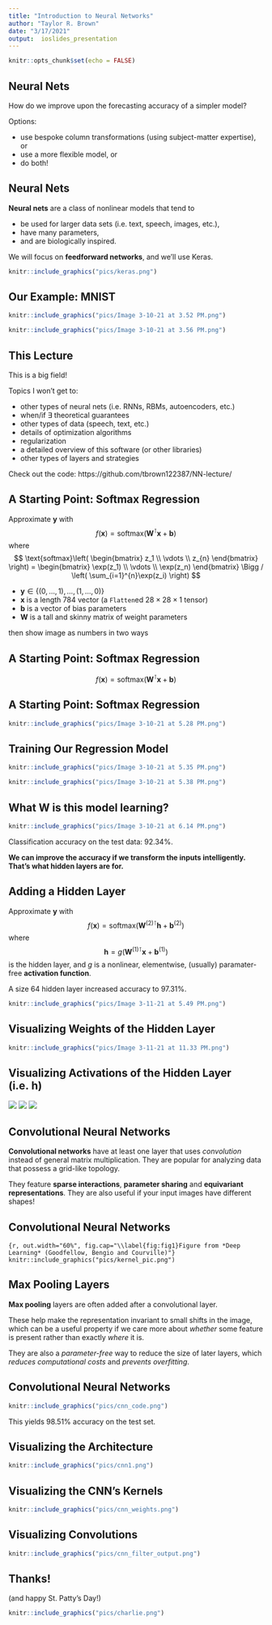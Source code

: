 ```yaml
---
title: "Introduction to Neural Networks"
author: "Taylor R. Brown"
date: "3/17/2021"
output:  ioslides_presentation
---
```


```r
knitr::opts_chunk$set(echo = FALSE)
```

## Neural Nets

How do we improve upon the forecasting accuracy of a simpler model? 

Options:

- use bespoke column transformations (using subject-matter expertise), or 
- use a more flexible model, or 
- do both!


## Neural Nets

**Neural nets** are a class of nonlinear models that tend to 

- be used for larger data sets (i.e. text, speech, images, etc.),
- have many parameters, 
- and are biologically inspired.


We will focus on **feedforward networks**, and we'll use Keras.

```r
knitr::include_graphics("pics/keras.png")
```



## Our Example: MNIST


```r
knitr::include_graphics("pics/Image 3-10-21 at 3.52 PM.png")
```

```r
knitr::include_graphics("pics/Image 3-10-21 at 3.56 PM.png")
```


## This Lecture

This is a big field!

Topics I won't get to:

- other types of neural nets (i.e. RNNs, RBMs, autoencoders, etc.)
- when/if $\exists$ theoretical guarantees
- other types of data (speech, text, etc.)
- details of optimization algorithms
- regularization
- a detailed overview of this software (or other libraries)
- other types of layers and strategies

Check out the code: https://github.com/tbrown122387/NN-lecture/



## A Starting Point: Softmax Regression 


Approximate $\mathbf{y}$ with 
$$
f(\mathbf{x}) = 
\text{softmax}( \mathbf{W}^\intercal\mathbf{x} + \mathbf{b} ) 
$$
where
$$
\text{softmax}\left(
\begin{bmatrix}
z_1 \\
\vdots \\ 
z_{n}
\end{bmatrix}
\right)
= 
\begin{bmatrix}
\exp(z_1) \\
\vdots \\ 
\exp(z_n)
\end{bmatrix}
\Bigg /
\left( \sum_{i=1}^{n}\exp(z_i) \right)
$$


- $\mathbf{y} \in \{(0, \ldots, 1), \ldots, (1, \ldots, 0)\}$
- $\mathbf{x}$ is a length $784$ vector (a `Flatten`ed $28 \times 28 \times 1$ tensor)
- $\mathbf{b}$ is a vector of bias parameters
- $\mathbf{W}$ is a tall and skinny matrix of weight parameters 

then show image as numbers in two ways

## A Starting Point: Softmax Regression 

$$
f(\mathbf{x}) = 
\text{softmax}( \mathbf{W}^\intercal\mathbf{x} + \mathbf{b} ) 
$$


## A Starting Point: Softmax Regression 

```r
knitr::include_graphics("pics/Image 3-10-21 at 5.28 PM.png")
```


## Training Our Regression Model

```r
knitr::include_graphics("pics/Image 3-10-21 at 5.35 PM.png")
```

```r
knitr::include_graphics("pics/Image 3-10-21 at 5.38 PM.png")
```


## What $\mathbf{W}$ is this model learning?


```r
knitr::include_graphics("pics/Image 3-10-21 at 6.14 PM.png")
```

Classification accuracy on the test data: $92.34\%$. 

**We can improve the accuracy if we transform the inputs intelligently. That's what hidden layers are for. **


## Adding a Hidden Layer

Approximate $\mathbf{y}$ with 
$$
f(\mathbf{x}) = 
\text{softmax}( \mathbf{W}^{(2)\intercal}\mathbf{h}  + \mathbf{b}^{(2)} ) 
$$
where 
$$
\mathbf{h} = g(\mathbf{W}^{(1)\intercal} \mathbf{x} + \mathbf{b}^{(1)})
$$
is the hidden layer, and $g$ is a nonlinear, elementwise, (usually) paramater-free **activation function**.

A size $64$ hidden layer increased accuracy to $97.31\%$. 


```r
knitr::include_graphics("pics/Image 3-11-21 at 5.49 PM.png")
```

## Visualizing Weights of the Hidden Layer


```r
knitr::include_graphics("pics/Image 3-11-21 at 11.33 PM.png")
```


## Visualizing Activations of the Hidden Layer (i.e. $\mathbf{h}$)

![](pics/Image 3-11-21 at 11.39 PM.png) 
![](pics/Image 3-11-21 at 11.40 PM.png) ![](pics/Image 3-11-21 at 11.40 PM (1).png)


## Convolutional Neural Networks

**Convolutional networks** have at least one layer that uses *convolution* instead of general matrix multiplication. They are popular for analyzing data that possess a grid-like topology.

They feature **sparse interactions**, **parameter sharing** and **equivariant representations**. They are also useful if your input images have different shapes!

## Convolutional Neural Networks

```{r, out.width="60%", fig.cap="\\label{fig:fig1}Figure from *Deep Learning* (Goodfellow, Bengio and Courville)"}
knitr::include_graphics("pics/kernel_pic.png")
```

## Max Pooling Layers

**Max pooling** layers are often added after a convolutional layer. 

These help make the representation invariant to small shifts in the image, which can be a useful property if we care more about *whether* some feature is present rather than exactly *where* it is.

They are also a *parameter-free* way to reduce the size of later layers, which *reduces computational costs* and *prevents overfitting*.



## Convolutional Neural Networks



```r
knitr::include_graphics("pics/cnn_code.png")
```
This yields $98.51\%$ accuracy on the test set.

## Visualizing the Architecture



```r
knitr::include_graphics("pics/cnn1.png")
```



## Visualizing the CNN's Kernels



```r
knitr::include_graphics("pics/cnn_weights.png")
```


## Visualizing Convolutions



```r
knitr::include_graphics("pics/cnn_filter_output.png")
```



## Thanks!

(and happy St. Patty's Day!)

```r
knitr::include_graphics("pics/charlie.png")
```

<!-- TODO read chapter 6 section -->



